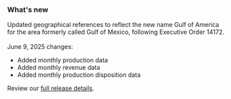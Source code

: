 ### What's new

Updated geographical references to reflect the new name Gulf of America for the area formerly called Gulf of Mexico, following Executive Order 14172.  
<br />
June 9, 2025 changes:
- Added <Link href="downloads/production-by-month/" linkType="default">monthly production data</Link>
- Added <Link href="downloads/revenue/" linkType="default">monthly revenue data</Link>
- Added <Link href="downloads/production-by-disposition/" linkType="default">monthly production disposition data</Link>

Review our [full release details](https://github.com/ONRR/nrrd/releases).

